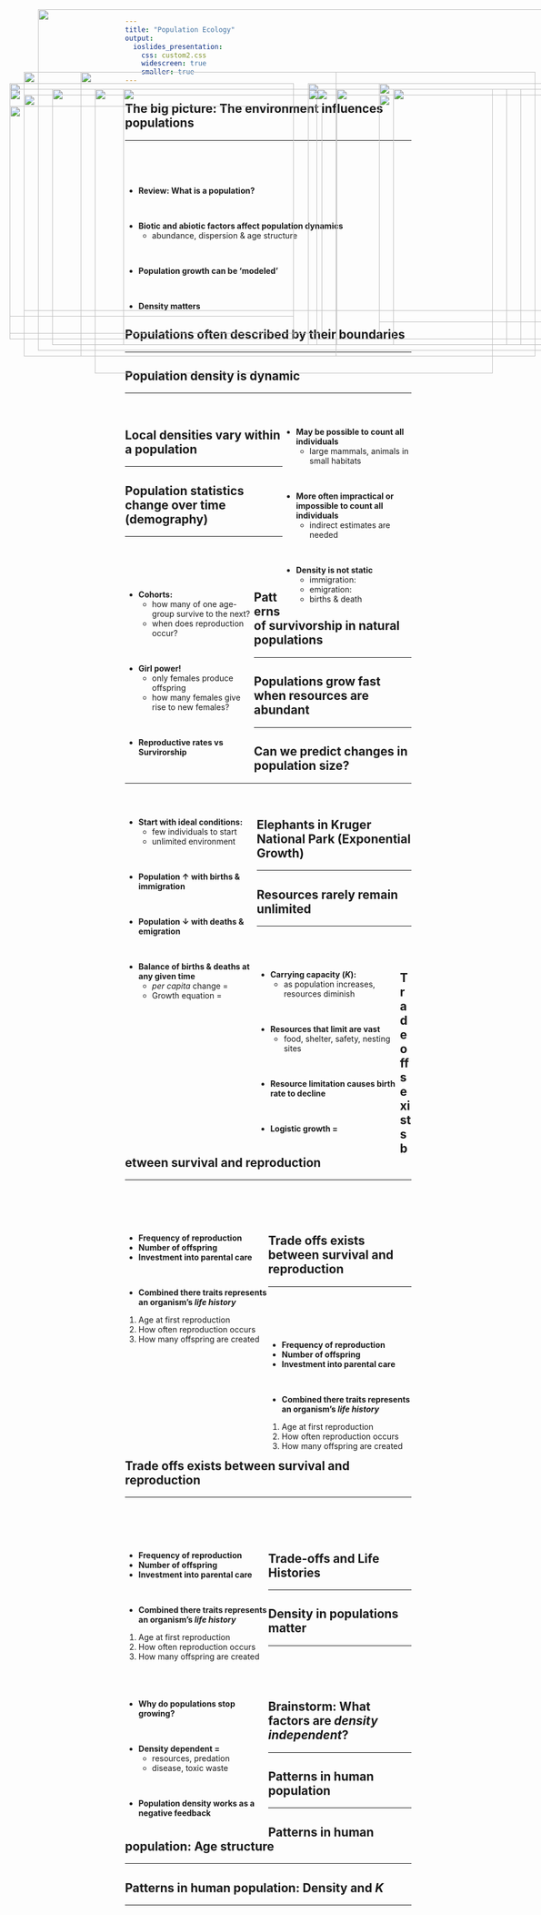 ```yaml
---
title: "Population Ecology"
output: 
  ioslides_presentation:
    css: custom2.css
    widescreen: true
    smaller: true
---
```


## The big picture: The environment influences populations
<hr>
<br/>
<br/>
<br/>

* **Review: What is a population?**

<br/>

* **Biotic and abiotic factors affect population dynamics**
    + abundance, dispersion & age structure
    
<br/>

* **Population growth can be 'modeled'**

<br/>

* **Density matters**

<IMG STYLE="position:absolute; TOP:180px; LEFT:675px; WIDTH:350px; HEIGHT:450px" SRC="images/bearflorida.jpg">

## Populations often described by their boundaries
<hr>

<IMG STYLE="position:absolute; TOP:160px; LEFT:50px; WIDTH:550px; HEIGHT:500px" SRC="images/beardist.gif">

<IMG STYLE="position:absolute; TOP:200px; LEFT:675px; WIDTH:400px; HEIGHT:400px" SRC="images/florirdabear.jpg">

## Population density is dynamic
<hr>
<br/>

<div style="float: right; width: 45%;">

* **May be possible to count all individuals** 
    + large mammals, animals in small habitats

<br/>

* **More often impractical or impossible to count all individuals**
    + indirect estimates are needed

<br/>

* **Density is not static**
    + immigration:
    + emigration:
    + births & death

</div>

<IMG STYLE="position:absolute; TOP:180px; LEFT:25px; WIDTH:500px; HEIGHT:450px" SRC="images/density.jpg">

## Local densities vary within a population
<hr>

<IMG STYLE="position:absolute; TOP:200px; LEFT:50px; WIDTH:1000px; HEIGHT:380px" SRC="images/dispersion.jpg">

## Population statistics change over time (demography)
<hr>
<br/>
<br/>
<br/>

<div style="float: left; width: 45%;">

* **Cohorts:**
    + how many of one age-group survive to the next?
    + when does reproduction occur?
    
<br/>

* **Girl power!**
    + only females produce offspring
    + how many females give rise to new females?

<br/>

* **Reproductive rates vs Survirorship**

</div>

<IMG STYLE="position:absolute; TOP:180px; LEFT:550px; WIDTH:500px; HEIGHT:450px" SRC="images/lifetable.jpg">

## Patterns of survivorship in natural populations
<hr>

<IMG STYLE="position:absolute; TOP:160px; LEFT:150px; WIDTH:800px; HEIGHT:500px" SRC="images/curves.jpg">

## Populations grow fast when resources are abundant
<hr>

<IMG STYLE="position:absolute; TOP:190px; LEFT:25px; WIDTH:500px; HEIGHT:400px" SRC="images/growing_bacteria.jpg">

<IMG STYLE="position:absolute; TOP:190px; LEFT:550px; WIDTH:500px; HEIGHT:450px" SRC="images/exponential.jpg">

## Can we predict changes in population size?
<hr>
<br/>

<div style="float: left; width: 46%;">

* **Start with ideal conditions:**
    + few individuals to start
    + unlimited environment

<br/>

* **Population &uarr; with births & immigration**

<br/>

* **Population &darr; with deaths & emigration**

<br/>

* **Balance of births & deaths at any given time**
    + *per capita* change = 
    + Growth equation = 

</div>

<IMG STYLE="position:absolute; TOP:190px; LEFT:550px; WIDTH:500px; HEIGHT:450px" SRC="images/exponential2.jpg">

## Elephants in Kruger National Park (Exponential Growth)
<hr>


<IMG STYLE="position:absolute; TOP:190px; LEFT:175px; WIDTH:700px; HEIGHT:500px" SRC="images/elephants.jpg">

## Resources rarely remain unlimited
<hr>
<br/>
<br/>

<div style="float: left; width: 50%;">

* **Carrying capacity (*K*): **
    + as population increases, resources diminish

<br/>

* **Resources that limit are vast**
    + food, shelter, safety, nesting sites
 
<br/>

* **Resource limitation causes birth rate to decline**

<br/>

* **Logistic growth = **

</div>

<IMG STYLE="position:absolute; TOP:190px; LEFT:565px; WIDTH:500px; HEIGHT:450px" SRC="images/logistic.jpg">

## Trade offs exists between survival and reproduction
<hr>
<br/>
<br/>
<br/>

<div style="float: left; width: 50%;">

* **Frequency of reproduction**
* **Number of offspring**
* **Investment into parental care**

<br/>

* **Combined there traits represents an organism's *life history* **
1. Age at first reproduction
2. How often reproduction occurs
3. How many offspring are created
    
</div>
    
<IMG STYLE="position:absolute; TOP:190px; LEFT:700px; WIDTH:200px; HEIGHT:450px" SRC="images/age.jpg">

## Trade offs exists between survival and reproduction
<hr>
<br/>
<br/>
<br/>

<div style="float: left; width: 50%;">

* **Frequency of reproduction**
* **Number of offspring**
* **Investment into parental care**

<br/>

* **Combined there traits represents an organism's *life history* **
1. Age at first reproduction
2. How often reproduction occurs
3. How many offspring are created
    
</div>

<IMG STYLE="position:absolute; TOP:190px; LEFT:700px; WIDTH:200px; HEIGHT:450px" SRC="images/semel.jpg">

## Trade offs exists between survival and reproduction
<hr>
<br/>
<br/>
<br/>

<div style="float: left; width: 50%;">

* **Frequency of reproduction**
* **Number of offspring**
* **Investment into parental care**

<br/>

* **Combined there traits represents an organism's *life history* **
1. Age at first reproduction
2. How often reproduction occurs
3. How many offspring are created
    
</div>

<IMG STYLE="position:absolute; TOP:190px; LEFT:700px; WIDTH:200px; HEIGHT:450px" SRC="images/howmany.jpg">

## Trade-offs and Life Histories
<hr>

<IMG STYLE="position:absolute; TOP:220px; LEFT:25px; WIDTH:550px; HEIGHT:400px" SRC="images/curves.jpg">

<IMG STYLE="position:absolute; TOP:190px; LEFT:700px; WIDTH:325px; HEIGHT:450px" SRC="images/animals.jpg">

##

<IMG STYLE="position:absolute; TOP:50px; LEFT:75px; WIDTH:900px; HEIGHT:600px" SRC="images/rvsk3.png">

## Density in populations matter
<hr>
<br/> 
<br/> 
<br/> 

<div style="float: left; width: 50%;">

* **Why do populations stop growing?**

<br/> 

* **Density dependent = **
    + resources, predation
    + disease, toxic waste

<br/> 

* **Population density works as a negative feedback**

</div>

<IMG STYLE="position:absolute; TOP:190px; LEFT:550px; WIDTH:500px; HEIGHT:450px" SRC="images/hare.jpg">

## Brainstorm: What factors are *density independent*?
<hr>

<IMG STYLE="position:absolute; TOP:190px; LEFT:225px; WIDTH:700px; HEIGHT:450px" SRC="images/drought.jpg">
    
## Patterns in human population
<hr>

<IMG STYLE="position:absolute; TOP:220px; LEFT:25px; WIDTH:550px; HEIGHT:400px" SRC="images/human.jpg">

<IMG STYLE="position:absolute; TOP:190px; LEFT:600px; WIDTH:450px; HEIGHT:450px" SRC="images/human2.jpg">

## Patterns in human population: Age structure
<hr>

<IMG STYLE="position:absolute; TOP:190px; LEFT:100px; WIDTH:900px; HEIGHT:450px" SRC="images/humanage.jpg">

## Patterns in human population: Density and *K*
<hr>

<IMG STYLE="position:absolute; TOP:190px; LEFT:100px; WIDTH:900px; HEIGHT:450px" SRC="images/elec.jpg">
